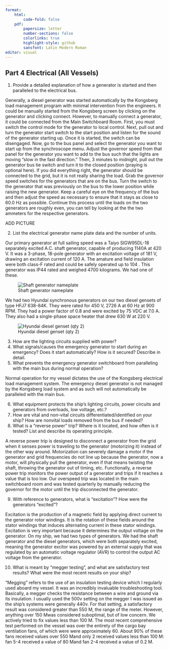 ```yaml
---
format:
    html: 
        code-fold: false
    pdf:
        papersize: letter
        number-sections: false
        colorlinks: true
        highlight-style: github
        sansfont: Latin Modern Roman
editor: visual
---
```


## Part 4 Electrical (All Vessels)

1.	Provide a detailed explanation of how a generator is started and then paralleled to the electrical bus.

Generally, a diesel generator was started automatically by the Kongsberg load management program with minimal intervention from the engineers. It could be manually started from the Kongsberg screen by clicking on the generator and clicking connect. However, to manually connect a generator, it could be connected from the Main Switchboard Room. First, you must switch the control mode for the generator to local control. Next, pull out and turn the generator start switch to the start position and listen for the sound of the generator starting up. Once it is started, the switch can be disengaged. Now, go to the bus panel and select the generator you want to start up from the synchroscope menu. Adjust the governor speed from that panel for the generator you want to add to the bus such that the lights are moving "slow in the fast direction." Then, 3 minutes to midnight, pull out the generator bus tie switch and turn it to the closed position (praying is optional here). If you did everything right, the generator should be connected to the grid, but it is not really sharing the load. Grab the governor speed switches for the generators that are on the bus. Turn the switch to the generator that was previously on the bus to the lower position while raising the new generator. Keep a careful eye on the frequency of the bus and then adjust the speed as necessary to ensure that it stays as close to 60.0 Hz as possible. Continue this process until the loads on the two generators are roughly even, you can tell by looking at the the two ammeters for the respective generators.

ADD PICTURE

2.	List the electrical generator name plate data and the number of units.

Our primary generator at full sailing speed was a Taiyo SIGW95DL-18 separately excited A.C. shaft generator, capable of producing 1140A at 420 V. It was a 3-phase, 18-pole generator with an excitation voltage of 181 V, drawing an excitation current of 120 A. The amature and field insulation were both class-F rated and could be safely operated up to 104 \degC. This generator was IP44 rated and weighed 4700 kilograms. We had one of these.

![Shaft generator nameplate](Pictures/part4/shaft_gen_plate.PNG)

We had two Hyundai synchronous generators on our two diesel gensets of type HFJ7 638-84K. They were rated for 450 V, 2726 A at 60 Hz at 900 RPM. They had a power factor of 0.8 and were excited by 75 VDC at 7.0 A. They also had a single-phase space heater that drew 630 W at 220 V.

![Hyundai diesel genset (qty 2)](Pictures/part4/SSDG_gen.PNG)

3.	How are the lighting circuits supplied with power?
4.	What signals/causes the emergency generator to start during an emergency? Does it start automatically? How is it secured? Describe in detail.
5.	What prevents the emergency generator switchboard from paralleling with the main bus during normal operation?

Normal operation for my vessel dictates the use of the Kongsberg electrical load management system. The emergency diesel generator is not managed by the Kongsberg load system and as such will not automatically be paralleled with the main bus. 

6.	What equipment protects the ship's lighting circuits, power circuits and generators from overloads, low voltage, etc.?
7.	How are vital and non-vital circuits differentiated/identified on your ship? How are nonvital loads removed from the bus if needed?
8.	What is a "reverse power" trip? Where is it located, and how often is it tested? List and describe its operating principle.

A reverse power trip is designed to disconnect a generator from the grid when it senses power is traveling to the generator (motorizing it) instead of the other way around. Motorization can severely damage a motor if the generator and grid frequencies do not line up because the generator, now a motor, will physically pull the generator, even if that means twisting the shaft, throwing the generator out of timing, etc. Functionally, a reverse power trip monitors the power output of a generator and trips if it reaches a value that is too low. Our overspeed trip was located in the main switchboard room and was tested quarterly by manually reducing the governor for the motor until the trip disconnected the generator.

9.	With reference to generators, what is "excitation"?	How were the generators “excited”?

Excitation is the production of a magnetic field by applying direct current to the generator rotor windings. It is the rotation of these fields around the stator windings that induces alternating current in these stator windings. Excitation is very important because it determines the output voltage on the generator. On my ship, we had two types of generators. We had the shaft generator and the diesel generators, which were both separately excited, meaning the generator excitor was powered by an external supply that was regulated by an automatic voltage regulator (AVR) to control the output AC voltage from the generator.

10.	What is meant by "megger testing", and what are satisfactory test results? What were the most recent results on your ship?

"Megging" refers to the use of an insulation testing device which I regularly used aboard my vessel. It was an incredibly invaluable troubleshooting tool. Basically, a megger checks the resistance between a wire and ground via its insulation. I usually used the 500v setting on the megger I was issued as the ship's systems were generally 440v. For that setting, a satisfactory result was considered greater than 550 M\Omega, the range of the meter. However, anything over 150 M\Omega was considered suboptimal, but of low concern. We actively tried to fix values less than 100 M\Omega. The most recent comprehensive test performed on the vessel was over the entirety of the cargo bay ventilation fans, of which were were approximately 60. About 90% of these fans received values over 550 M\Omega and only 2 received values less than 100 M\Omega: fan 5-4 received a value of 80 M\Omega and fan 2-4 received a value of 0.2 M\Omega.